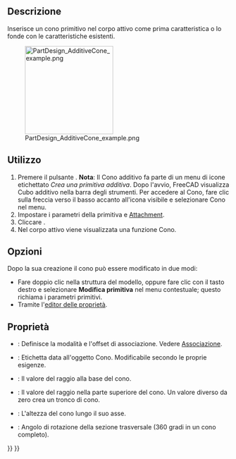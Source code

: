 <languages/>

{{Docnav/it
|[[PartDesign_AdditiveSphere/it|Sfera additiva]]
|[[PartDesign_AdditiveEllipsoid/it|Ellissoide additivo]]
|[[PartDesign_Workbench/it|PartDesign]]
|IconL=PartDesign_AdditiveSphere.svg
|IconR=PartDesign_AdditiveEllipsoid.svg
|IconC=Workbench_PartDesign.svg
}}

<div class="mw-translate-fuzzy">
{{GuiCommand/it
|Name=PartDesign AdditiveCone
|Name/it=Cono additivo
|Workbenches=[[PartDesign Workbench/it|PartDesign]]
|MenuLocation=Part Design → Crea una primitiva additiva → Cono
|Version=0.17
|SeeAlso=[[PartDesign CompPrimitiveAdditive/it|Primitive additive]]
}}
</div>

<span id="Description"></span>
==Descrizione==

Inserisce un cono primitivo nel corpo attivo come prima caratteristica o lo fonde con le caratteristiche esistenti.

[[File:PartDesign_AdditiveCone_example.png|200px]]

<span id="Usage"></span>
==Utilizzo==

<div class="mw-translate-fuzzy">
# Premere il pulsante {{KEY|[[Image:PartDesign AdditiveCone.png|24px]] '''Cono additivo'''}}. '''Nota''': Il Cono additivo fa parte di un menu di icone etichettato ''Crea una primitiva additiva''. Dopo l'avvio, FreeCAD visualizza Cubo additivo nella barra degli strumenti. Per accedere al Cono, fare clic sulla freccia verso il basso accanto all'icona visibile e selezionare Cono nel menu.
# Impostare i parametri della primitiva e [[Part_EditAttachment/it|Attachment]].
# Cliccare {{KEY|OK}}.
# Nel corpo attivo viene visualizzata una funzione Cono.
</div>

<span id="Options"></span>
== Opzioni ==

<div class="mw-translate-fuzzy">
Dopo la sua creazione il cono può essere modificato in due modi:
* Fare doppio clic nella struttura del modello, oppure fare clic con il tasto destro e selezionare '''Modifica primitiva''' nel menu contestuale; questo richiama i parametri primitivi.
* Tramite l'[[Property editor/it|editor delle proprietà]].
</div>

<span id="Properties"></span>
== Proprietà ==

<div class="mw-translate-fuzzy">
* {{PropertyData/it|Attachment}}: Definisce la modalità e l'offset di associazione. Vedere [[Part EditAttachment/it|Associazione]].
* {{PropertyData/it|Label}}: Etichetta data all'oggetto Cono. Modificabile secondo le proprie esigenze.
* {{PropertyData/it|Radius1}}: Il valore del raggio alla base del cono.
* {{PropertyData/it|Radius2}}: Il valore del raggio nella parte superiore del cono. Un valore diverso da zero crea un tronco di cono.
* {{PropertyData/it|Height}}: L'altezza del cono lungo il suo asse.
* {{PropertyData/it|Angle}}: Angolo di rotazione della sezione trasversale (360 gradi in un cono completo).
</div>


{{Docnav/it
|[[PartDesign_AdditiveSphere/it|Sfera additiva]]
|[[PartDesign_AdditiveEllipsoid/it|Ellissoide additivo]]
|[[PartDesign_Workbench/it|PartDesign]]
|IconL=PartDesign_AdditiveSphere.svg
|IconR=PartDesign_AdditiveEllipsoid.svg
|IconC=Workbench_PartDesign.svg
}}

{{PartDesign_Tools_navi{{#translation:}}}}
{{Userdocnavi{{#translation:}}}}